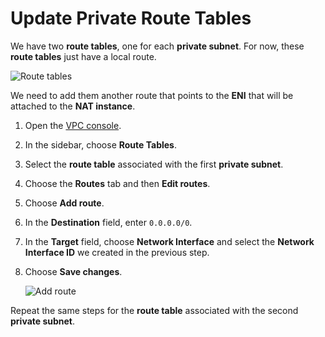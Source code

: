 # Update Private Route Tables

We have two **route tables**, one for each **private subnet**. For now, these **route tables** just have a local route.

![Route tables](/images/eni-and-use-cases/private-route-table-2.png)

We need to add them another route that points to the **ENI** that will be attached to the **NAT instance**.

1. Open the [VPC console](https://console.aws.amazon.com/vpc/).
2. In the sidebar, choose **Route Tables**.
3. Select the **route table** associated with the first **private subnet**.
4. Choose the **Routes** tab and then **Edit routes**.
5. Choose **Add route**.
6. In the **Destination** field, enter `0.0.0.0/0`.
7. In the **Target** field, choose **Network Interface** and select the **Network Interface ID** we created in the previous step.
8. Choose **Save changes**.

    ![Add route](/images/eni-and-use-cases/private-route-table.png)

Repeat the same steps for the **route table** associated with the second **private subnet**.

